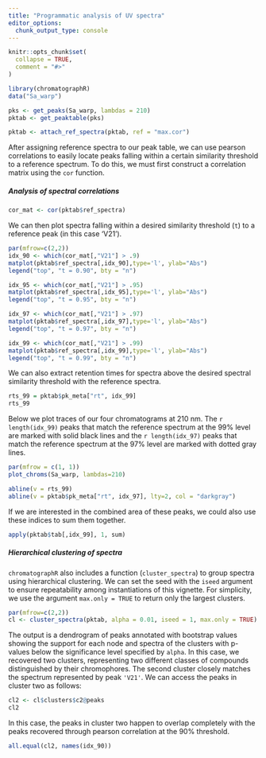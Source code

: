 ```yaml
---
title: "Programmatic analysis of UV spectra"
editor_options: 
  chunk_output_type: console
---
```


```r
knitr::opts_chunk$set(
  collapse = TRUE,
  comment = "#>"
)
```

```r
library(chromatographR)
data("Sa_warp")
```


```r
pks <- get_peaks(Sa_warp, lambdas = 210)
pktab <- get_peaktable(pks)
```

```r
pktab <- attach_ref_spectra(pktab, ref = "max.cor")
```

After assigning reference spectra to our peak table, we can use pearson correlations to easily locate peaks falling within a certain similarity threshold to a reference spectrum. To do this, we must first construct a correlation matrix using the `cor` function.

##### Analysis of spectral correlations

```r
cor_mat <- cor(pktab$ref_spectra)
```

We can then plot spectra falling within a desired similarity threshold (`t`) to a reference peak (in this case 'V21').

```r
par(mfrow=c(2,2))
idx_90 <- which(cor_mat[,"V21"] > .9)
matplot(pktab$ref_spectra[,idx_90],type='l', ylab="Abs")
legend("top", "t = 0.90", bty = "n")

idx_95 <- which(cor_mat[,"V21"] > .95)
matplot(pktab$ref_spectra[,idx_95],type='l', ylab="Abs")
legend("top", "t = 0.95", bty = "n")

idx_97 <- which(cor_mat[,"V21"] > .97)
matplot(pktab$ref_spectra[,idx_97],type='l', ylab="Abs")
legend("top", "t = 0.97", bty = "n")

idx_99 <- which(cor_mat[,"V21"] > .99)
matplot(pktab$ref_spectra[,idx_99],type='l', ylab="Abs")
legend("top", "t = 0.99", bty = "n")
```

We can also extract retention times for spectra above the desired spectral similarity threshold with the reference spectra.

```r
rts_99 = pktab$pk_meta["rt", idx_99]
rts_99
```

Below we plot traces of our four chromatograms at 210 nm. The `r length(idx_99)` peaks that match the reference spectrum at the 99% level are marked with solid black lines and the `r length(idx_97)` peaks that match the reference spectrum at the 97% level are marked with dotted gray lines.

```r
par(mfrow = c(1, 1))
plot_chroms(Sa_warp, lambdas=210)

abline(v = rts_99)
abline(v = pktab$pk_meta["rt", idx_97], lty=2, col = "darkgray")
```

If we are interested in the combined area of these peaks, we could also use these indices to sum them together.

```r
apply(pktab$tab[,idx_99], 1, sum)
```

##### Hierarchical clustering of spectra

`chromatographR` also includes a function (`cluster_spectra`) to group spectra using hierarchical clustering. We can set the seed with the `iseed` argument to ensure repeatability among instantiations of this vignette. For simplicity, we use the argument `max.only = TRUE` to return only the largest clusters.

```r
par(mfrow=c(2,2))
cl <- cluster_spectra(pktab, alpha = 0.01, iseed = 1, max.only = TRUE)
```

The output is a dendrogram of peaks annotated with bootstrap values showing the support for each node and spectra of the clusters with p-values below the significance level specified by `alpha`. In this case, we recovered two clusters, representing two different classes of compounds distinguished by their chromophores. The second cluster closely matches the spectrum represented by peak `'V21'`. We can access the peaks in cluster two as follows:

```r
cl2 <- cl$clusters$c2@peaks
cl2
```

In this case, the peaks in cluster two happen to overlap completely with the peaks recovered through pearson correlation at the 90% threshold.

```r
all.equal(cl2, names(idx_90))
```
